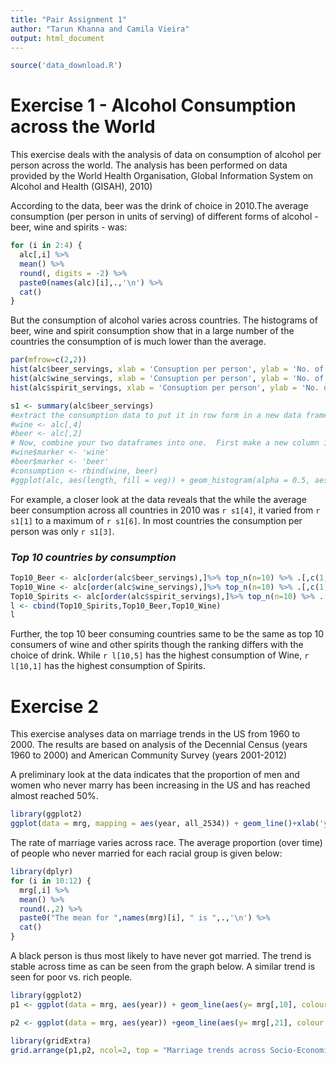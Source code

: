 ```yaml
---
title: "Pair Assignment 1"
author: "Tarun Khanna and Camila Vieira"
output: html_document
---
```

```r
source('data_download.R')
```

# Exercise 1 -  Alcohol Consumption across the World
This exercise deals with the analysis of data on consumption of alcohol per person across the world. The analysis has been performed on data provided by the World Health Organisation, Global Information System on Alcohol and Health (GISAH), 2010) 

According to the data, beer was the drink of choice in 2010.The average consumption (per person in units of serving) of different forms of alcohol - beer, wine and spirits - was: 

```r
for (i in 2:4) {
  alc[,i] %>%
  mean() %>%
  round(, digits = -2) %>%
  paste0(names(alc)[i],.,'\n') %>%
  cat()  
}

```

But the consumption of alcohol varies across countries. The histograms of beer, wine and spirit consumption show that in a large number of the countries the consumption of is much lower than the average. 

```r

par(mfrow=c(2,2))
hist(alc$beer_servings, xlab = 'Consuption per person', ylab = 'No. of countries', main = 'Consumption Pattern of Beer')
hist(alc$wine_servings, xlab = 'Consuption per person', ylab = 'No. of countries', main = 'Consumption Pattern of Wine')
hist(alc$spirit_servings, xlab = 'Consuption per person', ylab = 'No. of countries', main = 'Consumption Pattern of Spirits')

s1 <- summary(alc$beer_servings)
#extract the consumption data to put it in row form in a new data frame
#wine <- alc[,4]
#beer <- alc[,2]
# Now, combine your two dataframes into one.  First make a new column in ea
#wine$marker <- 'wine'
#beer$marker <- 'beer'
#consumption <- rbind(wine, beer)
#ggplot(alc, aes(length, fill = veg)) + geom_histogram(alpha = 0.5, aes(y = ..density..), position = 'identity')

```

For example, a closer look at the data reveals that the while the average beer consumption across all countries in 2010 was `r s1[4]`, it varied from `r s1[1]` to a maximum of `r s1[6]`. In most countries the consumption per person was only `r s1[3]`. 

### _Top 10 countries by consumption_  
```r
Top10_Beer <- alc[order(alc$beer_servings),]%>% top_n(n=10) %>% .[,c(1,2)]
Top10_Wine <- alc[order(alc$wine_servings),]%>% top_n(n=10) %>% .[,c(1,4)]
Top10_Spirits <- alc[order(alc$spirit_servings),]%>% top_n(n=10) %>% .[,c(1,3)]
l <- cbind(Top10_Spirits,Top10_Beer,Top10_Wine)
l
```


Further, the top 10 beer consuming countries same to be the same as top 10 consumers of wine and other spirits though the ranking differs with the choice of drink. While `r l[10,5]` has the highest consumption of  Wine, `r l[10,1]` has the highest consumption of Spirits.   

# Exercise 2

This exercise analyses data on marriage trends in the US from 1960 to 2000. The results are based on analysis of the Decennial Census (years 1960 to 2000) and American Community Survey (years 2001-2012) 

A preliminary look at the data indicates that the proportion of men and women who never marry has been increasing in the US and has reached almost reached 50%. 

```r

library(ggplot2)
ggplot(data = mrg, mapping = aes(year, all_2534)) + geom_line()+xlab('year') + ylab('% people who never married')

```


The rate of marriage varies across race. The average proportion (over time) of people who never married for each racial group is given below: 

```r
library(dplyr)
for (i in 10:12) {
  mrg[,i] %>%
  mean() %>%
  round(.,2) %>%  
  paste0("The mean for ",names(mrg)[i], " is ",.,'\n') %>%
  cat()  
}

```


A black person is thus most likely to have never got married. The trend is stable across time as can be seen from the graph below. A similar trend is seen for poor vs. rich people. 
```r

library(ggplot2)
p1 <- ggplot(data = mrg, aes(year)) + geom_line(aes(y= mrg[,10], colour = "White")) + geom_line(aes(y= mrg[,11], colour = "Black")) + geom_line(aes(y= mrg[,12], colour = "Hispanic")) + xlab('year') + ylab('% people who never married')

p2 <- ggplot(data = mrg, aes(year)) +geom_line(aes(y= mrg[,21], colour = "Rich"))   + geom_line(aes(y= mrg[,19], colour = "Poor"))+  geom_line(aes(y= mrg[,20], colour = "Middle Income"))+ xlab('year') + ylab('% people who never married')

library(gridExtra)
grid.arrange(p1,p2, ncol=2, top = "Marriage trends across Socio-Economic groups in the US")
```



